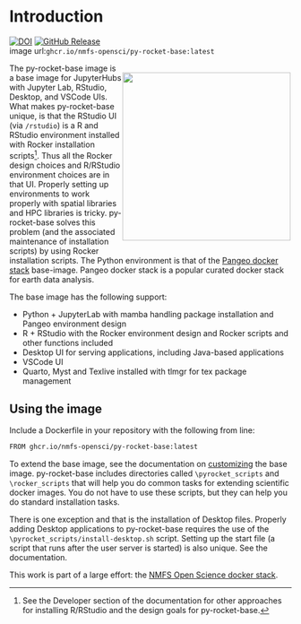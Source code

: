 # Introduction {.unnumbered}
[![DOI](https://zenodo.org/badge/DOI/10.5281/zenodo.13942617.svg)](https://doi.org/10.5281/zenodo.13942617) [![GitHub Release](https://img.shields.io/github/v/release/nmfs-opensci/py-rocket-base)](https://github.com/nmfs-opensci/py-rocket-base/releases) <br> image url:`ghcr.io/nmfs-opensci/py-rocket-base:latest`

<div>
<div style="float: right; position: relative; top: 0px; padding: 2px">
![](assets/jhublogo.svg){width=300px}
</div>

The py-rocket-base image is a base image for JupyterHubs with Jupyter Lab, RStudio, Desktop, and VSCode UIs. What makes py-rocket-base unique, is that the RStudio UI (via `/rstudio`) is a R and RStudio environment installed with Rocker installation scripts[^1]. Thus all the Rocker design choices and R/RStudio environment choices are in that UI. Properly setting up environments to work properly with spatial libraries and HPC libraries is tricky. py-rocket-base solves this problem (and the associated maintenance of installation scripts) by using Rocker installation scripts. The Python environment is that of the [Pangeo docker stack](https://pangeo-docker-images.readthedocs.io/en/latest/) base-image. Pangeo docker stack is a popular curated docker stack for earth data analysis.

</div>

The base image has the following support:

* Python + JupyterLab with mamba handling package installation and Pangeo environment design
* R + RStudio with the Rocker environment design and Rocker scripts and other functions included
* Desktop UI for serving applications, including Java-based applications
* VSCode UI
* Quarto, Myst and Texlive installed with tlmgr for tex package management

[^1]: See the Developer section of the documentation for other approaches for installing R/RStudio and the design goals for py-rocket-base.

## Using the image

Include a Dockerfile in your repository with the following from line:
```markdown
FROM ghcr.io/nmfs-opensci/py-rocket-base:latest
```
To extend the base image, see the documentation on [customizing](customizing.html) the base image. py-rocket-base includes directories called `\pyrocket_scripts` and `\rocker_scripts` that will help you do common tasks for extending scientific docker images. You do not have to use these scripts, but they can help you do standard installation tasks.

There is one exception and that is the installation of Desktop files. Properly adding Desktop applications to py-rocket-base requires the use of the `\pyrocket_scripts/install-desktop.sh` script. Setting up the start file (a script that runs after the user server is started) is also unique. See the documentation.

This work is part of a large effort: the [NMFS Open Science docker stack](https://nmfs-opensci.github.io/container-images/).

